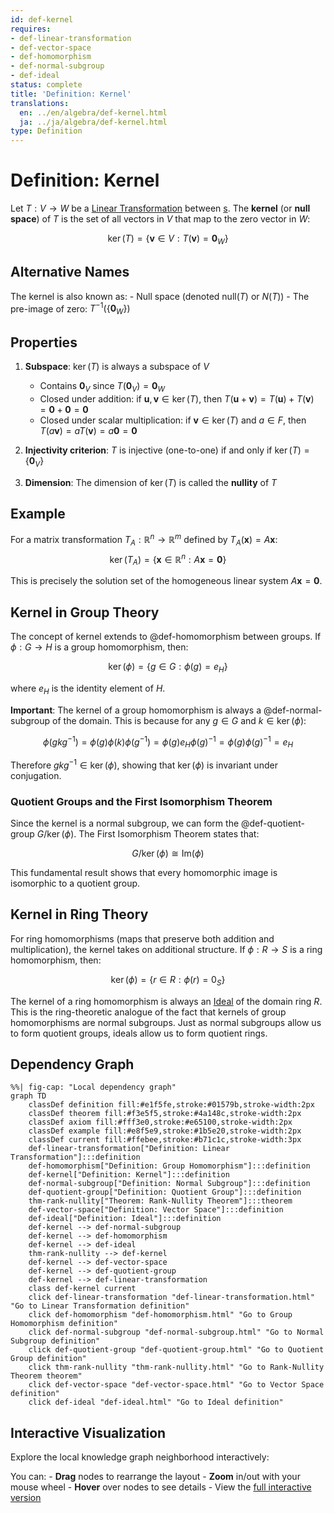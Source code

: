 ```yaml
---
id: def-kernel
requires:
- def-linear-transformation
- def-vector-space
- def-homomorphism
- def-normal-subgroup
- def-ideal
status: complete
title: 'Definition: Kernel'
translations:
  en: ../en/algebra/def-kernel.html
  ja: ../ja/algebra/def-kernel.html
type: Definition
---
```


# Definition: Kernel {#def-kernel}

Let $T: V \to W$ be a [Linear Transformation](def-linear-transformation.qmd) between [s](def-vector-space.qmd). The **kernel** (or **null space**) of $T$ is the set of all vectors in $V$ that map to the zero vector in $W$:

$$\ker(T) = \{\mathbf{v} \in V : T(\mathbf{v}) = \mathbf{0}_W\}$$

## Alternative Names

The kernel is also known as:
- Null space (denoted $\text{null}(T)$ or $N(T)$)
- The pre-image of zero: $T^{-1}(\{\mathbf{0}_W\})$

## Properties

1. **Subspace**: $\ker(T)$ is always a subspace of $V$
   - Contains $\mathbf{0}_V$ since $T(\mathbf{0}_V) = \mathbf{0}_W$
   - Closed under addition: if $\mathbf{u}, \mathbf{v} \in \ker(T)$, then $T(\mathbf{u} + \mathbf{v}) = T(\mathbf{u}) + T(\mathbf{v}) = \mathbf{0} + \mathbf{0} = \mathbf{0}$
   - Closed under scalar multiplication: if $\mathbf{v} \in \ker(T)$ and $a \in F$, then $T(a\mathbf{v}) = aT(\mathbf{v}) = a\mathbf{0} = \mathbf{0}$

2. **Injectivity criterion**: $T$ is injective (one-to-one) if and only if $\ker(T) = \{\mathbf{0}_V\}$

3. **Dimension**: The dimension of $\ker(T)$ is called the **nullity** of $T$

## Example

For a matrix transformation $T_A: \mathbb{R}^n \to \mathbb{R}^m$ defined by $T_A(\mathbf{x}) = A\mathbf{x}$:
$$\ker(T_A) = \{\mathbf{x} \in \mathbb{R}^n : A\mathbf{x} = \mathbf{0}\}$$

This is precisely the solution set of the homogeneous linear system $A\mathbf{x} = \mathbf{0}$.

## Kernel in Group Theory

The concept of kernel extends to @def-homomorphism between groups. If $\phi: G \to H$ is a group homomorphism, then:

$$\ker(\phi) = \{g \in G : \phi(g) = e_H\}$$

where $e_H$ is the identity element of $H$.

**Important**: The kernel of a group homomorphism is always a @def-normal-subgroup of the domain. This is because for any $g \in G$ and $k \in \ker(\phi)$:

$$\phi(gkg^{-1}) = \phi(g)\phi(k)\phi(g^{-1}) = \phi(g)e_H\phi(g)^{-1} = \phi(g)\phi(g)^{-1} = e_H$$

Therefore $gkg^{-1} \in \ker(\phi)$, showing that $\ker(\phi)$ is invariant under conjugation.

### Quotient Groups and the First Isomorphism Theorem

Since the kernel is a normal subgroup, we can form the @def-quotient-group $G/\ker(\phi)$. The First Isomorphism Theorem states that:

$$G/\ker(\phi) \cong \text{Im}(\phi)$$

This fundamental result shows that every homomorphic image is isomorphic to a quotient group.

## Kernel in Ring Theory

For ring homomorphisms (maps that preserve both addition and multiplication), the kernel takes on additional structure. If $\phi: R \to S$ is a ring homomorphism, then:

$$\ker(\phi) = \{r \in R : \phi(r) = 0_S\}$$

The kernel of a ring homomorphism is always an [Ideal](def-ideal.qmd) of the domain ring $R$. This is the ring-theoretic analogue of the fact that kernels of group homomorphisms are normal subgroups. Just as normal subgroups allow us to form quotient groups, ideals allow us to form quotient rings.

## Dependency Graph

```mermaid
%%| fig-cap: "Local dependency graph"
graph TD
    classDef definition fill:#e1f5fe,stroke:#01579b,stroke-width:2px
    classDef theorem fill:#f3e5f5,stroke:#4a148c,stroke-width:2px
    classDef axiom fill:#fff3e0,stroke:#e65100,stroke-width:2px
    classDef example fill:#e8f5e9,stroke:#1b5e20,stroke-width:2px
    classDef current fill:#ffebee,stroke:#b71c1c,stroke-width:3px
    def-linear-transformation["Definition: Linear Transformation"]:::definition
    def-homomorphism["Definition: Group Homomorphism"]:::definition
    def-kernel["Definition: Kernel"]:::definition
    def-normal-subgroup["Definition: Normal Subgroup"]:::definition
    def-quotient-group["Definition: Quotient Group"]:::definition
    thm-rank-nullity["Theorem: Rank-Nullity Theorem"]:::theorem
    def-vector-space["Definition: Vector Space"]:::definition
    def-ideal["Definition: Ideal"]:::definition
    def-kernel --> def-normal-subgroup
    def-kernel --> def-homomorphism
    def-kernel --> def-ideal
    thm-rank-nullity --> def-kernel
    def-kernel --> def-vector-space
    def-kernel --> def-quotient-group
    def-kernel --> def-linear-transformation
    class def-kernel current
    click def-linear-transformation "def-linear-transformation.html" "Go to Linear Transformation definition"
    click def-homomorphism "def-homomorphism.html" "Go to Group Homomorphism definition"
    click def-normal-subgroup "def-normal-subgroup.html" "Go to Normal Subgroup definition"
    click def-quotient-group "def-quotient-group.html" "Go to Quotient Group definition"
    click thm-rank-nullity "thm-rank-nullity.html" "Go to Rank-Nullity Theorem theorem"
    click def-vector-space "def-vector-space.html" "Go to Vector Space definition"
    click def-ideal "def-ideal.html" "Go to Ideal definition"
```

## Interactive Visualization

Explore the local knowledge graph neighborhood interactively:

::: {.graph-viz data-id="def-kernel" data-width="700" data-height="500"}
:::

You can:
- **Drag** nodes to rearrange the layout
- **Zoom** in/out with your mouse wheel
- **Hover** over nodes to see details
- View the [full interactive version](../../output/interactive/def-kernel.html){target="_blank"}
